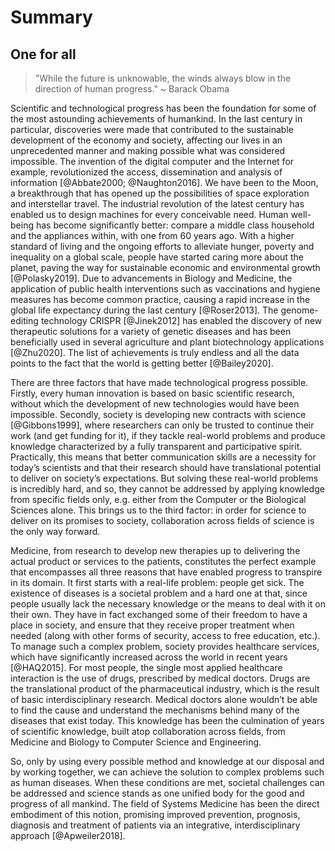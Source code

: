 \mainmatter

# Summary {-}

## One for all {-}

```{=html}
<blockquote>"While the future is unknowable, the winds always blow in the direction of human progress." ~ Barack Obama</blockquote>
```

Scientific and technological progress has been the foundation for some of the most astounding achievements of humankind.
In the last century in particular, discoveries were made that contributed to the sustainable development of the economy and society, affecting our lives in an unprecedented manner and making possible what was considered impossible.
The invention of the digital computer and the Internet for example, revolutionized the access, dissemination and analysis of information [@Abbate2000; @Naughton2016].
We have been to the Moon, a breakthrough that has opened up the possibilities of space exploration and interstellar travel.
The industrial revolution of the latest century has enabled us to design machines for every conceivable need.
Human well-being has become significantly better: compare a middle class household and the appliances within, with one from 60 years ago.
With a higher standard of living and the ongoing efforts to alleviate hunger, poverty and inequality on a global scale, people have started caring more about the planet, paving the way for sustainable economic and environmental growth [@Polasky2019].
Due to advancements in Biology and Medicine, the application of public health interventions such as vaccinations and hygiene measures has become common practice, causing a rapid increase in the global life expectancy during the last century [@Roser2013].
The genome-editing technology CRISPR [@Jinek2012] has enabled the discovery of new therapeutic solutions for a variety of genetic diseases and has been beneficially used in several agriculture and plant biotechnology applications [@Zhu2020].
The list of achievements is truly endless and all the data points to the fact that the world is getting better [@Bailey2020].

There are three factors that have made technological progress possible.
Firstly, every human innovation is based on basic scientific research, without which the development of new technologies would have been impossible.
Secondly, society is developing new contracts with science [@Gibbons1999], where researchers can only be trusted to continue their work (and get funding for it), if they tackle real-world problems and produce knowledge characterized by a fully transparent and participative spirit.
Practically, this means that better communication skills are a necessity for today's scientists and that their research should have translational potential to deliver on society's expectations.
But solving these real-world problems is incredibly hard, and so, they cannot be addressed by applying knowledge from specific fields only, e.g. either from the Computer or the Biological Sciences alone.
This brings us to the third factor: in order for science to deliver on its promises to society, collaboration across fields of science is the only way forward.

Medicine, from research to develop new therapies up to delivering the actual product or services to the patients, constitutes the perfect example that encompasses all three reasons that have enabled progress to transpire in its domain.
It first starts with a real-life problem: people get sick.
The existence of diseases is a societal problem and a hard one at that, since people usually lack the necessary knowledge or the means to deal with it on their own.
They have in fact exchanged some of their freedom to have a place in society, and ensure that they receive proper treatment when needed (along with other forms of security, access to free education, etc.).
To manage such a complex problem, society provides healthcare services, which have significantly increased across the world in recent years [@HAQ2015].
For most people, the single most applied healthcare interaction is the use of drugs, prescribed by medical doctors.
Drugs are the translational product of the pharmaceutical industry, which is the result of basic interdisciplinary research.
Medical doctors alone wouldn't be able to find the cause and understand the mechanisms behind many of the diseases that exist today.
This knowledge has been the culmination of years of scientific knowledge, built atop collaboration across fields, from Medicine and Biology to Computer Science and Engineering.

So, only by using every possible method and knowledge at our disposal and by working together, we can achieve the solution to complex problems such as human diseases.
When these conditions are met, societal challenges can be addressed and science stands as one unified body for the good and progress of all mankind.
The field of Systems Medicine has been the direct embodiment of this notion, promising improved prevention, prognosis, diagnosis and treatment of patients via an integrative, interdisciplinary approach [@Apweiler2018].

\newpage

